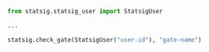 ```py
from statsig.statsig_user import StatsigUser

...

statsig.check_gate(StatsigUser("user-id"), "gate-name")
```
